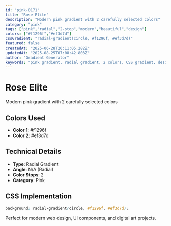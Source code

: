 ```yaml
---
id: "pink-0171"
title: "Rose Elite"
description: "Modern pink gradient with 2 carefully selected colors"
category: "pink"
tags: ["pink","radial","2-stop","modern","beautiful","design"]
colors: ["#f1296f","#ef3d7d"]
cssGradient: "radial-gradient(circle, #f1296f, #ef3d7d)"
featured: false
createdAt: "2025-06-28T20:11:05.282Z"
updatedAt: "2025-08-25T07:08:42.803Z"
author: "Gradient Generator"
keywords: "pink gradient, radial gradient, 2 colors, CSS gradient, design, #f1296f, #ef3d7d"
---
```


# Rose Elite

Modern pink gradient with 2 carefully selected colors

## Colors Used
- **Color 1**: #f1296f
- **Color 2**: #ef3d7d

## Technical Details
- **Type**: Radial Gradient
- **Angle**: N/A (Radial)
- **Color Stops**: 2
- **Category**: Pink

## CSS Implementation
```css
background: radial-gradient(circle, #f1296f, #ef3d7d);
```

Perfect for modern web design, UI components, and digital art projects.
